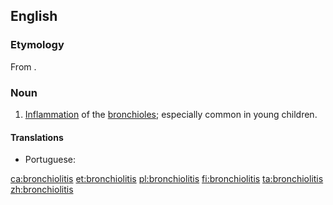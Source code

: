 ==English==
{{wikipedia}}

===Etymology===
From {{suffix|bronchiole|itis|lang=en}}.

===Noun===
{{en-noun|-}}

# {{label|en|pathology}} [[inflammation|Inflammation]] of the [[bronchiole]]s; especially common in young children.

====Translations====
{{trans-top|inflammation of the bronchioles}}
* Portuguese: {{t|pt|bronquiolite|f}}
{{trans-mid}}
{{trans-bottom}}

[[ca:bronchiolitis]]
[[et:bronchiolitis]]
[[pl:bronchiolitis]]
[[fi:bronchiolitis]]
[[ta:bronchiolitis]]
[[zh:bronchiolitis]]